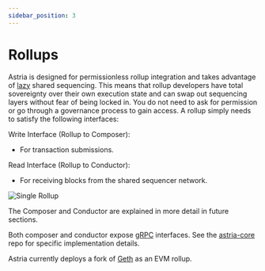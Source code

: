 ```yaml
---
sidebar_position: 3
---
```


# Rollups


<DeploymentsRedirect />

Astria is designed for permissionless rollup integration and takes advantage of [lazy](https://en.wikipedia.org/wiki/Lazy_evaluation?ref=blog.astria.org) shared sequencing. This means that rollup developers have total sovereignty over their own execution state and can swap out sequencing layers without fear of being locked in. You do not need to ask for permission or go through a governance process to gain access. A rollup simply needs to satisfy the following interfaces:

Write Interface (Rollup to Composer):
- For transaction submissions.

Read Interface (Rollup to Conductor):
- For receiving blocks from the shared sequencer network.

![Single Rollup](../assets/single-rollup.png)

The Composer and Conductor are explained in more detail in future sections.

Both composer and conductor expose [gRPC](https://grpc.io/) interfaces. See the [astria-core](https://github.com/astriaorg/astria/tree/main/crates/astria-core) repo for specific implementation details.

Astria currently deploys a fork of
[Geth](https://github.com/astriaorg/go-ethereum) as an EVM rollup. 
